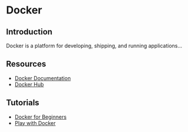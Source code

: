 # Docker

## Introduction
Docker is a platform for developing, shipping, and running applications...

## Resources
- [Docker Documentation](https://docs.docker.com/)
- [Docker Hub](https://hub.docker.com/)

## Tutorials
- [Docker for Beginners](https://www.udemy.com/course/docker-for-beginners/)
- [Play with Docker](https://labs.play-with-docker.com/)